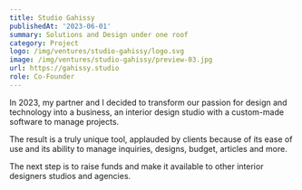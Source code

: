 ```yaml
---
title: Studio Gahissy
publishedAt: '2023-06-01'
summary: Solutions and Design under one roof
category: Project
logo: /img/ventures/studio-gahissy/logo.svg
image: /img/ventures/studio-gahissy/preview-03.jpg
url: https://gahissy.studio
role: Co-Founder
---
```


In 2023, my partner and I decided to transform our passion for design and technology into a business, an interior design studio
with a custom-made software to manage projects.

The result is a truly unique tool, applauded by clients because of its ease of use and its ability to manage inquiries, designs, budget, articles and more.

The next step is to raise funds and make it available to other interior designers studios and agencies.




